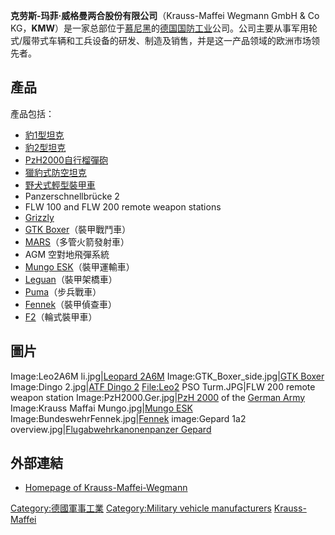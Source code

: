 {{noteTA
|1=zh-cn:注塑机;zh-hk:注塑机;zh-tw:射出機;
}} 

'''克劳斯-玛菲·威格曼两合股份有限公司'''（Krauss-Maffei Wegmann GmbH & Co KG，'''KMW'''）是一家总部位于[[慕尼黑|慕尼黑]]的[[德国|德国]][[国防工业|国防工业]]公司。公司主要从事军用轮式/履带式车辆和工兵设备的研发、制造及销售，并是这一产品领域的欧洲市场领先者。


==產品==
產品包括：
*[[豹1型坦克|豹1型坦克]]
*[[豹2型坦克|豹2型坦克]]
*[[PzH2000自行榴彈砲|PzH2000自行榴彈砲]]
*[[獵豹式防空坦克|獵豹式防空坦克]]
*[[ATF_Dingo|野犬式輕型裝甲車]]
*Panzerschnellbrücke 2
* FLW 100 and FLW 200 remote weapon stations
*[[KMW_Grizzly|Grizzly]]
*[[Boxer_MRAV|GTK Boxer]]（裝甲戰鬥車）
*[[M270_Multiple_Launch_Rocket_System|MARS]]（多管火箭發射車）
*AGM 空對地飛彈系統
*[[Mungo_ESK|Mungo ESK]]（裝甲運輸車）
*[[Leguan|Leguan]]（裝甲架橋車）
*[[Puma_(IFV)|Puma]]（步兵戰車）
*[[Fennek|Fennek]]（裝甲偵查車）
*[[KMW_F2|F2]]（輪式裝甲車）

{{clear}}

==圖片==
<gallery>
Image:Leo2A6M li.jpg|[[Leopard_2|Leopard 2A6M]]
Image:GTK_Boxer_side.jpg|[[Boxer_MRAV|GTK Boxer]]
Image:Dingo 2.jpg|[[ATF_Dingo|ATF Dingo 2]]
File:Leo2 PSO Turm.JPG|FLW 200 remote weapon station
Image:PzH2000.Ger.jpg|[[PzH_2000|PzH 2000]] of the [[German_Army|German Army]]
Image:Krauss Maffai Mungo.jpg|[[Mungo_ESK|Mungo ESK]]
Image:BundeswehrFennek.jpg|[[Fennek|Fennek]]
image:Gepard 1a2 overview.jpg|[[Flugabwehrkanonenpanzer_Gepard|Flugabwehrkanonenpanzer Gepard]]
</gallery>

==外部連結==
*[https://web.archive.org/web/20171104021035/http://www.kmweg.de/ Homepage of Krauss-Maffei-Wegmann]

[[Category:德國軍事工業|Category:德國軍事工業]]
[[Category:Military_vehicle_manufacturers|Category:Military vehicle manufacturers]]
[[Category:慕尼黑公司|Krauss-Maffei]]